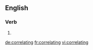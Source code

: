 ==English==

===Verb===
{{head|en}}

# {{present participle of|correlate}}

[[de:correlating]]
[[fr:correlating]]
[[vi:correlating]]